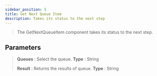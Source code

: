 ```yaml
---
sidebar_position: 5
title: Get Next Queue Item
description: Takes its status to the next step
---
```

> The GetNextQueueItem component takes its status to the next step.

## Parameters

> **Queues** : Select the queue. **Type** : String
>
> **Result** : Returns the results of queue. **Type** : String